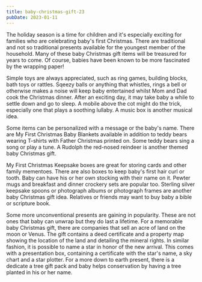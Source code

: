 ```yaml
---
title: baby-christmas-gift-23
pubDate: 2023-01-11
---
```


The holiday season is a time for children and it's especially exciting for families who are celebrating baby's first Christmas. There are traditional and not so traditional presents available for the youngest member of the household. Many of these baby Christmas gift items will be treasured for years to come. Of course, babies have been known to be more fascinated by the wrapping paper!

Simple toys are always appreciated, such as ring games, building blocks, bath toys or rattles. Sqeezy balls or anything that whistles, rings a bell or otherwise makes a noise will keep baby entertained whilst Mom and Dad cook the Christmas dinner.  After an exciting day, it may take baby a while to settle down and go to sleep. A mobile above the cot might do the trick, especially one that plays a soothing lullaby. A music box is another musical idea.

Some items can be personalized with a message or the baby's name. There are My First Christmas Baby Blankets available in addition to teddy bears wearing T-shirts with Father Christmas printed on. Some teddy bears sing a song or play a tune. A Rudolph the red-nosed reindeer is another themed baby Christmas gift. 

My First Christmas Keepsake boxes are great for storing cards and other family mementoes. There are also boxes to keep baby's first hair curl or tooth. Baby can have his or her own stocking with their name on it. Pewter mugs and breakfast and dinner crockery sets are popular too. Sterling silver keepsake spoons or photograph albums or photograph frames are another baby Christmas gift idea. Relatives or friends may want to buy baby a bible or scripture book.

Some more unconventional presents are gaining in popularity. These are not ones that baby can unwrap but they do last a lifetime. For a memorable baby Christmas gift, there are companies that sell an acre of land on the moon or Venus. The gift contains a deed certificate and a property map showing the location of the land and detailing the mineral rights. In similar fashion, it is possible to name a star in honor of the new arrival. This comes with a presentation box, containing a certificate with the star's name, a sky chart and a star plotter. For a more down to earth present, there is a dedicate a tree gift pack and baby helps conservation by having a tree planted in his or her name.